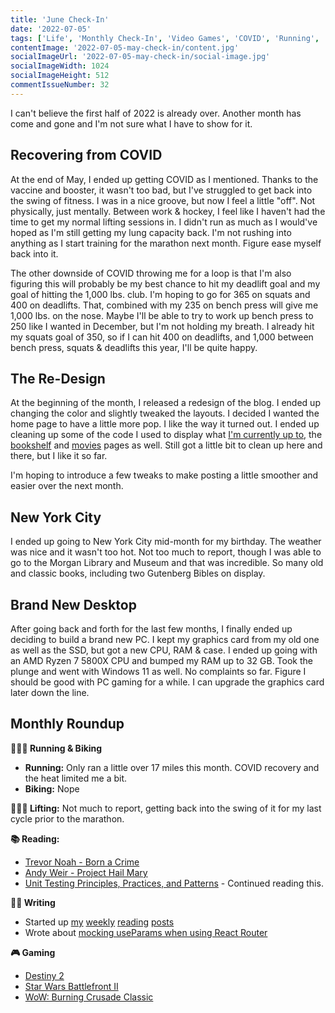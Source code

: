 ```yaml
---
title: 'June Check-In'
date: '2022-07-05'
tags: ['Life', 'Monthly Check-In', 'Video Games', 'COVID', 'Running', 'Lifting', 'Strength Training']
contentImage: '2022-07-05-may-check-in/content.jpg'
socialImageUrl: '2022-07-05-may-check-in/social-image.jpg'
socialImageWidth: 1024
socialImageHeight: 512
commentIssueNumber: 32
---
```


I can't believe the first half of 2022 is already over. Another month has come and gone and I'm not sure what I have to show for it.

## Recovering from COVID

At the end of May, I ended up getting COVID as I mentioned. Thanks to the vaccine and booster, it wasn't too bad, but I've struggled to get back into the swing of fitness. I was in a nice groove, but now I feel a little "off". Not physically, just mentally. Between work & hockey, I feel like I haven't had the time to get my normal lifting sessions in. I didn't run as much as I would've hoped as I'm still getting my lung capacity back. I'm not rushing into anything as I start training for the marathon next month. Figure ease myself back into it.

The other downside of COVID throwing me for a loop is that I'm also figuring this will probably be my best chance to hit my deadlift goal and my goal of hitting the 1,000 lbs. club. I'm hoping to go for 365 on squats and 400 on deadlifts. That, combined with my 235 on bench press will give me 1,000 lbs. on the nose. Maybe I'll be able to try to work up bench press to 250 like I wanted in December, but I'm not holding my breath. I already hit my squats goal of 350, so if I can hit 400 on deadlifts, and 1,000 between bench press, squats & deadlifts this year, I'll be quite happy.

## The Re-Design

At the beginning of the month, I released a redesign of the blog. I ended up changing the color and slightly tweaked the layouts. I decided I wanted the home page to have a little more pop. I like the way it turned out. I ended up cleaning up some of the code I used to display what [I'm currently up to](https://kpwags.com/current), the [bookshelf](https://kpwags.com/bookshelf) and [movies](https://kpwags.com/movies) pages as well. Still got a little bit to clean up here and there, but I like it so far.

I'm hoping to introduce a few tweaks to make posting a little smoother and easier over the next month.

## New York City

I ended up going to New York City mid-month for my birthday. The weather was nice and it wasn't too hot. Not too much to report, though I was able to go to the Morgan Library and Museum and that was incredible. So many old and classic books, including two Gutenberg Bibles on display.

## Brand New Desktop

After going back and forth for the last few months, I finally ended up deciding to build a brand new PC. I kept my graphics card from my old one as well as the SSD, but got a new CPU, RAM & case. I ended up going with an AMD Ryzen 7 5800X CPU and bumped my RAM up to 32 GB. Took the plunge and went with Windows 11 as well. No complaints so far. Figure I should be good with PC gaming for a while. I can upgrade the graphics card later down the line.

## Monthly Roundup

**🏃🏼‍♂️ Running & Biking**

- **Running:** Only ran a little over 17 miles this month. COVID recovery and the heat limited me a bit.
- **Biking:** Nope

**🏋🏼‍♂️ Lifting:** Not much to report, getting back into the swing of it for my last cycle prior to the marathon.

**📚 Reading:**

- <a href="https://bookshop.org/books/born-a-crime-stories-from-a-south-african-childhood/9780399588198" target="_blank" rel="noreferrer nofollow">Trevor Noah - Born a Crime</a>
- <a href="https://bookshop.org/books/project-hail-mary/9780593135204" target="_blank" rel="noreferrer nofollow">Andy Weir - Project Hail Mary</a>
- <a href="https://www.manning.com/books/unit-testing" target="_blank" rel="noreferrer nofollow">Unit Testing Principles, Practices, and Patterns</a> - Continued reading this.

**✍🏻 Writing**

- Started up [my](https://kpwags.com/posts/2022/06/03/reading-list) [weekly](https://kpwags.com/posts/2022/06/10/reading-list) [reading](https://kpwags.com/posts/2022/06/24/reading-list) [posts](https://kpwags.com/posts/2022/07/01/reading-list)
- Wrote about [mocking useParams when using React Router](https://kpwags.com/posts/2022/07/01/mocking-react-router-and-useparams)

**🎮 Gaming**

- <a href="https://www.bungie.net/7/en/Destiny/WitchQueen" target="_blank" rel="noreferrer nofollow">Destiny 2</a>
- <a href="https://www.ea.com/games/starwars/battlefront/star-wars-battlefront-2" target="_blank" rel="noreferrer nofollow">Star Wars Battlefront II</a>
- <a href="https://worldofwarcraft.com/en-us/wowclassic" target="_blank" rel="noreferrer nofollow">WoW: Burning Crusade Classic</a>